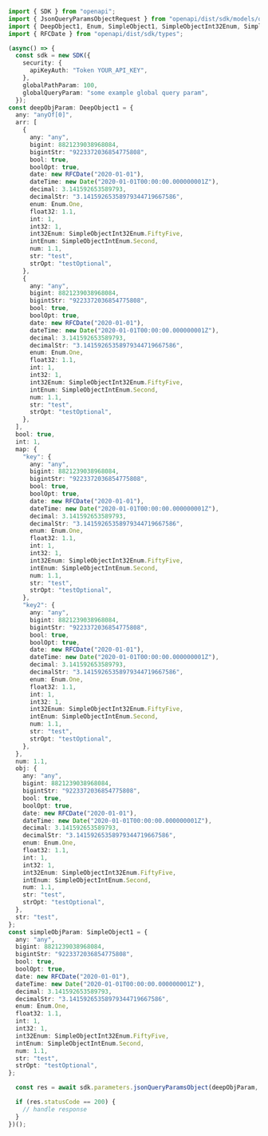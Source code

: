 ```typescript showLineNumbers copy filename="Json Query Params Object usage example"
import { SDK } from "openapi";
import { JsonQueryParamsObjectRequest } from "openapi/dist/sdk/models/operations";
import { DeepObject1, Enum, SimpleObject1, SimpleObjectInt32Enum, SimpleObjectIntEnum } from "openapi/dist/sdk/models/shared";
import { RFCDate } from "openapi/dist/sdk/types";

(async() => {
  const sdk = new SDK({
    security: {
      apiKeyAuth: "Token YOUR_API_KEY",
    },
    globalPathParam: 100,
    globalQueryParam: "some example global query param",
  });
const deepObjParam: DeepObject1 = {
  any: "anyOf[0]",
  arr: [
    {
      any: "any",
      bigint: 8821239038968084,
      bigintStr: "9223372036854775808",
      bool: true,
      boolOpt: true,
      date: new RFCDate("2020-01-01"),
      dateTime: new Date("2020-01-01T00:00:00.000000001Z"),
      decimal: 3.141592653589793,
      decimalStr: "3.14159265358979344719667586",
      enum: Enum.One,
      float32: 1.1,
      int: 1,
      int32: 1,
      int32Enum: SimpleObjectInt32Enum.FiftyFive,
      intEnum: SimpleObjectIntEnum.Second,
      num: 1.1,
      str: "test",
      strOpt: "testOptional",
    },
    {
      any: "any",
      bigint: 8821239038968084,
      bigintStr: "9223372036854775808",
      bool: true,
      boolOpt: true,
      date: new RFCDate("2020-01-01"),
      dateTime: new Date("2020-01-01T00:00:00.000000001Z"),
      decimal: 3.141592653589793,
      decimalStr: "3.14159265358979344719667586",
      enum: Enum.One,
      float32: 1.1,
      int: 1,
      int32: 1,
      int32Enum: SimpleObjectInt32Enum.FiftyFive,
      intEnum: SimpleObjectIntEnum.Second,
      num: 1.1,
      str: "test",
      strOpt: "testOptional",
    },
  ],
  bool: true,
  int: 1,
  map: {
    "key": {
      any: "any",
      bigint: 8821239038968084,
      bigintStr: "9223372036854775808",
      bool: true,
      boolOpt: true,
      date: new RFCDate("2020-01-01"),
      dateTime: new Date("2020-01-01T00:00:00.000000001Z"),
      decimal: 3.141592653589793,
      decimalStr: "3.14159265358979344719667586",
      enum: Enum.One,
      float32: 1.1,
      int: 1,
      int32: 1,
      int32Enum: SimpleObjectInt32Enum.FiftyFive,
      intEnum: SimpleObjectIntEnum.Second,
      num: 1.1,
      str: "test",
      strOpt: "testOptional",
    },
    "key2": {
      any: "any",
      bigint: 8821239038968084,
      bigintStr: "9223372036854775808",
      bool: true,
      boolOpt: true,
      date: new RFCDate("2020-01-01"),
      dateTime: new Date("2020-01-01T00:00:00.000000001Z"),
      decimal: 3.141592653589793,
      decimalStr: "3.14159265358979344719667586",
      enum: Enum.One,
      float32: 1.1,
      int: 1,
      int32: 1,
      int32Enum: SimpleObjectInt32Enum.FiftyFive,
      intEnum: SimpleObjectIntEnum.Second,
      num: 1.1,
      str: "test",
      strOpt: "testOptional",
    },
  },
  num: 1.1,
  obj: {
    any: "any",
    bigint: 8821239038968084,
    bigintStr: "9223372036854775808",
    bool: true,
    boolOpt: true,
    date: new RFCDate("2020-01-01"),
    dateTime: new Date("2020-01-01T00:00:00.000000001Z"),
    decimal: 3.141592653589793,
    decimalStr: "3.14159265358979344719667586",
    enum: Enum.One,
    float32: 1.1,
    int: 1,
    int32: 1,
    int32Enum: SimpleObjectInt32Enum.FiftyFive,
    intEnum: SimpleObjectIntEnum.Second,
    num: 1.1,
    str: "test",
    strOpt: "testOptional",
  },
  str: "test",
};
const simpleObjParam: SimpleObject1 = {
  any: "any",
  bigint: 8821239038968084,
  bigintStr: "9223372036854775808",
  bool: true,
  boolOpt: true,
  date: new RFCDate("2020-01-01"),
  dateTime: new Date("2020-01-01T00:00:00.000000001Z"),
  decimal: 3.141592653589793,
  decimalStr: "3.14159265358979344719667586",
  enum: Enum.One,
  float32: 1.1,
  int: 1,
  int32: 1,
  int32Enum: SimpleObjectInt32Enum.FiftyFive,
  intEnum: SimpleObjectIntEnum.Second,
  num: 1.1,
  str: "test",
  strOpt: "testOptional",
};

  const res = await sdk.parameters.jsonQueryParamsObject(deepObjParam, simpleObjParam);

  if (res.statusCode == 200) {
    // handle response
  }
})();
```

